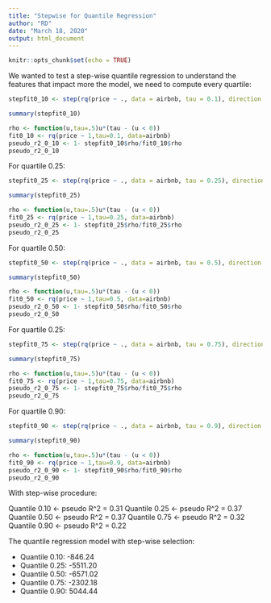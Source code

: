 ```yaml
---
title: "Stepwise for Quantile Regression"
author: "RD"
date: "March 18, 2020"
output: html_document
---
```


```r
knitr::opts_chunk$set(echo = TRUE)
```

We wanted to test a step-wise quantile regression to understand the features that impact more the model, we need to compute every quartile:

```r
stepfit0_10 <- step(rq(price ~ ., data = airbnb, tau = 0.1), direction = "both")
```

```r
summary(stepfit0_10)
```

```r
rho <- function(u,tau=.5)u*(tau - (u < 0))
fit0_10 <- rq(price ~ 1,tau=0.1, data=airbnb)
pseudo_r2_0_10 <- 1- stepfit0_10$rho/fit0_10$rho
pseudo_r2_0_10
```

For quartile 0.25:

```r
stepfit0_25 <- step(rq(price ~ ., data = airbnb, tau = 0.25), direction = "both")
```

```r
summary(stepfit0_25)
```

```r
rho <- function(u,tau=.5)u*(tau - (u < 0))
fit0_25 <- rq(price ~ 1,tau=0.25, data=airbnb)
pseudo_r2_0_25 <- 1- stepfit0_25$rho/fit0_25$rho
pseudo_r2_0_25
```

For quartile 0.50:

```r
stepfit0_50 <- step(rq(price ~ ., data = airbnb, tau = 0.5), direction = "both")
```

```r
summary(stepfit0_50)
```

```r
rho <- function(u,tau=.5)u*(tau - (u < 0))
fit0_50 <- rq(price ~ 1,tau=0.5, data=airbnb)
pseudo_r2_0_50 <- 1- stepfit0_50$rho/fit0_50$rho
pseudo_r2_0_50
```

For quartile 0.25:

```r
stepfit0_75 <- step(rq(price ~ ., data = airbnb, tau = 0.75), direction = "both")
```

```r
summary(stepfit0_75)
```

```r
rho <- function(u,tau=.5)u*(tau - (u < 0))
fit0_75 <- rq(price ~ 1,tau=0.75, data=airbnb)
pseudo_r2_0_75 <- 1- stepfit0_75$rho/fit0_75$rho
pseudo_r2_0_75
```

For quartile 0.90:

```r
stepfit0_90 <- step(rq(price ~ ., data = airbnb, tau = 0.9), direction = "both")
```

```r
summary(stepfit0_90)
```

```r
rho <- function(u,tau=.5)u*(tau - (u < 0))
fit0_90 <- rq(price ~ 1,tau=0.9, data=airbnb)
pseudo_r2_0_90 <- 1- stepfit0_90$rho/fit0_90$rho
pseudo_r2_0_90
```

With step-wise procedure:

Quantile 0.10 <- pseudo R^2 = 0.31
Quantile 0.25 <- pseudo R^2 = 0.37
Quantile 0.50 <- pseudo R^2 = 0.37
Quantile 0.75 <- pseudo R^2 = 0.32
Quantile 0.90 <- pseudo R^2 = 0.22

The quantile regression model with step-wise selection:

- Quantile 0.10: -846.24
- Quantile 0.25: -5511.20
- Quantile 0.50: -6571.02
- Quantile 0.75: -2302.18
- Quantile 0.90: 5044.44
